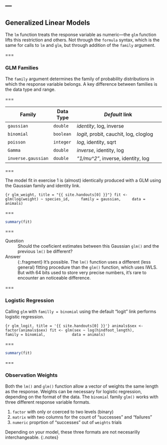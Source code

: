 ---
---

## Generalized Linear Models

The `lm` function treats the response variable as numeric---the `glm` function lifts this restriction and others. Not through the `formula` syntax, which is the same for calls to `lm`  and `glm`, but through addition of the `family` argument.

===

### GLM Families

The `family` argument determines the family of probability distributions in which the response variable belongs. A key difference between families is the data type and range.

===

| Family             | Data Type | *Default* link                         |
|--------------------|-----------|----------------------------------------|
| `gaussian`         | `double`  | *identity*, log, inverse               |
| `binomial`         | `boolean` | *logit*, probit, cauchit, log, cloglog |
| `poisson`          | `integer` | *log*, identity, sqrt                  |
| `Gamma`            | `double`  | *inverse*, identity, log               |
| `inverse.gaussian` | `double`  | *"1/mu^2"*, inverse, identity, log     |

===

The model fit in exercise 1 is (almost) identically produced with a GLM
using the Gaussian family and identity link.

```{r glm_weight, title = "{{ site.handouts[0] }}"}
fit <- glm(log(weight) ~ species_id,
    family = gaussian,
    data = animals)
```

===

```r
summary(fit)
```

===

Question
: Should the coeficient estimates between this Gaussian `glm()` and the previous
`lm()` be different?

Answer
: {:.fragment} It's possible. The `lm()` function uses a different (less
general) fitting procedure than the `glm()` function, which uses IWLS. But with
64 bits used to store very precise numbers, it's rare to encounter an noticeable
difference.

===

### Logistic Regression

Calling `glm` with `familly = binomial` using the default "logit" link performs
logistic regression.

```{r glm_logit, title = '{{ site.handouts[0] }}'}
animals$sex <- factor(animals$sex)
fit <- glm(sex ~ log(hindfoot_length),
           family = binomial,
           data = animals)
```

===

```r
summary(fit)
```

===

### Observation Weights

Both the `lm()` and `glm()` function allow a vector of weights the same length
as the response. Weights can be necessary for logistic regression, depending on
the format of the data. The `binomial` family `glm()` works with three different
response variable formats.

1. `factor` with only or coerced to two levels (binary)
1. `matrix` with two columns for the count of "successes" and "failures"
1. `numeric` proprtion of "successes" out of `weights` trials

Depending on your model, these three formats are not necesarilly
interchangeable.
{:.notes}
